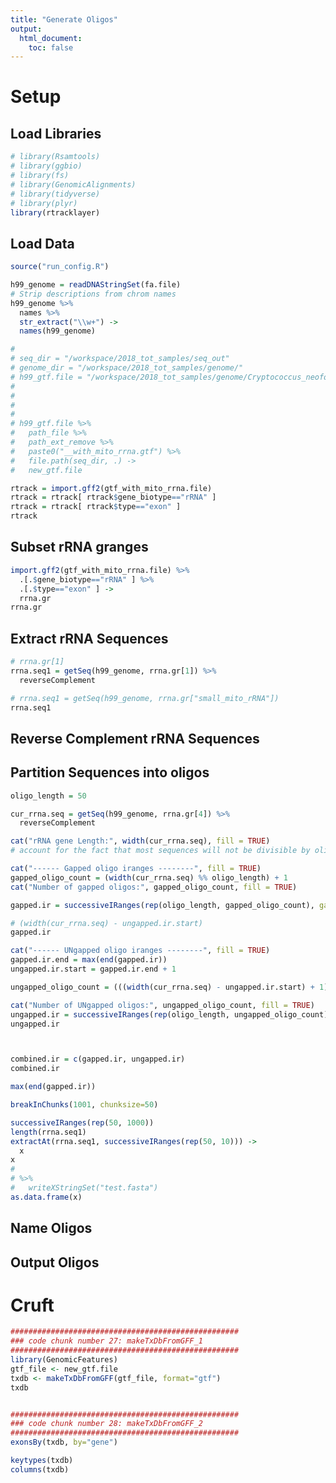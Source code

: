 ```yaml
---
title: "Generate Oligos"
output:
  html_document:
    toc: false
---
```


# Setup
## Load Libraries
```r
# library(Rsamtools)
# library(ggbio)
# library(fs)
# library(GenomicAlignments)
# library(tidyverse)
# library(plyr)
library(rtracklayer)
```

## Load Data
```r
source("run_config.R")

h99_genome = readDNAStringSet(fa.file)
# Strip descriptions from chrom names
h99_genome %>%
  names %>%
  str_extract("\\w+") ->
  names(h99_genome)

# 
# seq_dir = "/workspace/2018_tot_samples/seq_out"
# genome_dir = "/workspace/2018_tot_samples/genome/"
# h99_gtf.file = "/workspace/2018_tot_samples/genome/Cryptococcus_neoformans_var_grubii_h99.CNA3.39.gtf"
# 
# 
# 
# 
# h99_gtf.file %>%
#   path_file %>%
#   path_ext_remove %>%
#   paste0("__with_mito_rrna.gtf") %>%
#   file.path(seq_dir, .) ->
#   new_gtf.file
```

```r
rtrack = import.gff2(gtf_with_mito_rrna.file)
rtrack = rtrack[ rtrack$gene_biotype=="rRNA" ]
rtrack = rtrack[ rtrack$type=="exon" ]
rtrack
```

## Subset rRNA granges



```r
import.gff2(gtf_with_mito_rrna.file) %>%
  .[.$gene_biotype=="rRNA" ] %>%
  .[.$type=="exon" ] ->
  rrna.gr
rrna.gr
```


## Extract rRNA Sequences
```r
# rrna.gr[1] 
rrna.seq1 = getSeq(h99_genome, rrna.gr[1]) %>%
  reverseComplement

# rrna.seq1 = getSeq(h99_genome, rrna.gr["small_mito_rRNA"])
rrna.seq1
```

## Reverse Complement rRNA Sequences

## Partition Sequences into oligos
```r
oligo_length = 50

cur_rrna.seq = getSeq(h99_genome, rrna.gr[4]) %>%
  reverseComplement

cat("rRNA gene Length:", width(cur_rrna.seq), fill = TRUE)
# account for the fact that most sequences will not be divisible by oligo_length by gapping some oligos by 1 base

cat("------ Gapped oligo iranges --------", fill = TRUE)
gapped_oligo_count = (width(cur_rrna.seq) %% oligo_length) + 1
cat("Number of gapped oligos:", gapped_oligo_count, fill = TRUE)

gapped.ir = successiveIRanges(rep(oligo_length, gapped_oligo_count), gapwidth = 1)

# (width(cur_rrna.seq) - ungapped.ir.start)
gapped.ir

cat("------ UNgapped oligo iranges --------", fill = TRUE)
gapped.ir.end = max(end(gapped.ir))
ungapped.ir.start = gapped.ir.end + 1

ungapped_oligo_count = (((width(cur_rrna.seq) - ungapped.ir.start) + 1) / oligo_length)

cat("Number of UNgapped oligos:", ungapped_oligo_count, fill = TRUE)
ungapped.ir = successiveIRanges(rep(oligo_length, ungapped_oligo_count), gapwidth = 0, from=ungapped.ir.start)
ungapped.ir



combined.ir = c(gapped.ir, ungapped.ir)
combined.ir
```

```r
max(end(gapped.ir))
```


```r
breakInChunks(1001, chunksize=50)
```


```r
successiveIRanges(rep(50, 1000))
length(rrna.seq1)
extractAt(rrna.seq1, successiveIRanges(rep(50, 10))) ->
  x
x
# 
# %>%
#   writeXStringSet("test.fasta")
as.data.frame(x)
```

## Name Oligos

## Output Oligos



# Cruft


```r
###################################################
### code chunk number 27: makeTxDbFromGFF_1
###################################################
library(GenomicFeatures)
gtf_file <- new_gtf.file
txdb <- makeTxDbFromGFF(gtf_file, format="gtf")
txdb


###################################################
### code chunk number 28: makeTxDbFromGFF_2
###################################################
exonsBy(txdb, by="gene")

```

```r
keytypes(txdb)
columns(txdb)
```

